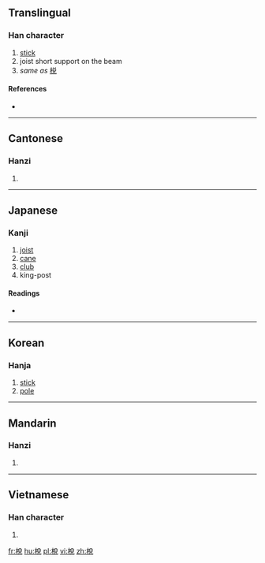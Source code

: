 {{also|棁}}
==Translingual==

===Han character===
{{Han char|rn=75|rad=木|as=07|sn=11|four=4891<sub>6</sub>|canj=木金口山 (DCRU)}}

# [[stick]]
# joist short support on the beam
# ''same as'' [[棁]]

====References====
* {{Han ref|kx=0531.060|dkj=14885|dj=0919.050|hdz=21217.031|uh=68B2|ud=26802|bh=D5BF|bd=54719}}

----

==Cantonese==

===Hanzi===
{{yue-hanzi|jyut=|y=jyut3|sim=棁}}

# {{defn|lang=yue|sort=木07}}

----

==Japanese==

===Kanji===
{{ja-kanji|grade=|rs=木07}}

# [[joist]]
# [[cane]]
# [[club]]
# king-post

====Readings====
* {{ja-readings|on=[[せつ]] (setsu), [[せち]] (sechi), [[たつ]] (tatsu), [[たち]] (tachi)|kun=[[うだつ]] (udatsu)}}

----

==Korean==

===Hanja===
{{ko-hanja|hangeul=절|rv=jeol|mr=chŏl}}

# [[stick]]
# [[pole]]

----

==Mandarin==

===Hanzi===
{{cmn-hanzi|sim=棁|pin=[[zhuó]] ([[zhuo2]])|wg=cho<sup>2</sup>}}

# {{defn|lang=cmn|sort=木07}}

----

==Vietnamese==

===Han character===
{{vi-hantu|[[chuyết]]|rs=木07}}

# {{defn|lang=vi|sort=木07}}

[[fr:梲]]
[[hu:梲]]
[[pl:梲]]
[[vi:梲]]
[[zh:梲]]